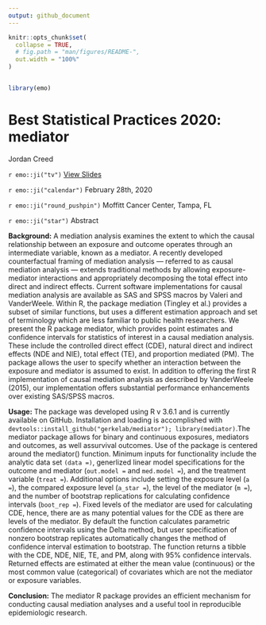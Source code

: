 ```yaml
---
output: github_document
---
```


```r

knitr::opts_chunk$set(
  collapse = TRUE,
  # fig.path = "man/figures/README-",
  out.width = "100%"
)


library(emo)
```


# Best Statistical Practices 2020: mediator

Jordan Creed

`r emo::ji("tv")` [View Slides](https://causal-mediation.netlify.com/#1)

`r emo::ji("calendar")` February 28th, 2020

`r emo::ji("round_pushpin")` Moffitt Cancer Center, Tampa, FL

`r emo::ji("star")`  Abstract

**Background:** A mediation analysis examines the extent to which the causal relationship between an exposure and outcome operates through an intermediate variable, known as a mediator. A recently developed counterfactual framing of mediation analysis — referred to as causal mediation analysis — extends traditional methods by allowing exposure-mediator interactions and appropriately decomposing the total effect into direct and indirect effects. Current software implementations for causal mediation analysis are available as SAS and SPSS macros by Valeri and VanderWeele. Within R, the package mediation (Tingley et al.) provides a subset of similar functions, but uses a different estimation approach and set of terminology which are less familiar to public health researchers. We present the R package mediator, which provides point estimates and confidence intervals for statistics of interest in a causal mediation analysis. These include the controlled direct effect (CDE), natural direct and indirect effects (NDE and NIE), total effect (TE), and proportion mediated (PM). The package allows the user to specify whether an interaction between the exposure and mediator is assumed to exist. In addition to offering the first R implementation of causal mediation analysis as described by VanderWeele (2015), our implementation offers substantial performance enhancements over existing SAS/SPSS macros.

**Usage:** The package was developed using R v 3.6.1 and is currently available on GitHub. Installation and loading is accomplished with `devtools::install_github("gerkelab/mediator"); library(mediator)`.The mediator package allows for binary and continuous exposures, mediators and outcomes, as well assurvival outcomes. Use of the package is centered around the mediator() function. Minimum inputs for functionality include the analytic data set `(data =)`, generlized linear model specifications for the outcome and mediator (`out.model =` and `med.model =`), and the treatment variable (`treat =`). Additional options include setting the exposure level (`a =`), the compared exposure level (`a_star =`), the level of the mediator (`m =`), and the number of bootstrap replications for calculating confidence intervals (`boot_rep =`). Fixed levels of the mediator are used for calculating CDE, hence, there are as many potential values for the CDE as there are levels of the mediator. By default the function calculates parametric confidence intervals using the Delta method, but user specification of nonzero bootstrap replicates automatically changes the method of confidence interval estimation to bootstrap. The function returns a tibble with the CDE, NDE, NIE, TE, and PM, along with 95% confidence intervals. Returned effects are estimated at either the mean value (continuous) or the most common value (categorical) of covariates which are not the mediator or exposure variables.

**Conclusion:** The mediator R package provides an efficient mechanism for conducting causal mediation analyses and a useful tool in reproducible epidemiologic research.